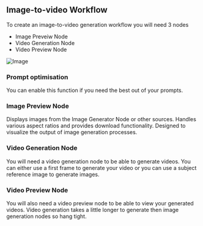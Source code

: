 ## Image-to-video Workflow

To create an image-to-video generation workflow you will need 3 nodes

- Image Preveiw Node 
- Video Generation Node
- Video Preview Node

![Image](https://res.cloudinary.com/dvu6ueq2b/image/upload/v1755727597/Docs%20images/img2vid_jwonry.png)

### Prompt optimisation 

You can enable this function if you need the best out of your prompts. 

### Image Preview Node

Displays images from the Image Generator Node or other sources. Handles various aspect ratios and provides download functionality. Designed to visualize the output of image generation processes.

### Video Generation Node

You will need a video generation node to be able to generate videos. You can either use a first frame to generate your video or you can use a subject reference image to generate images. 

### Video Preview Node

You will also need a video preview node to be able to view your generated videos. Video generation takes a little longer to generate then image generation nodes so hang tight.